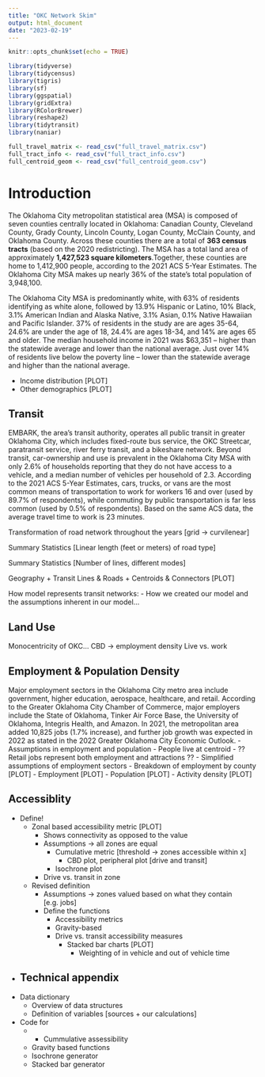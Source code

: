 ```yaml
---
title: "OKC Network Skim"
output: html_document
date: "2023-02-19"
---
```


```r
knitr::opts_chunk$set(echo = TRUE)
```

```r
library(tidyverse)
library(tidycensus)
library(tigris)
library(sf)
library(ggspatial)
library(gridExtra)
library(RColorBrewer)
library(reshape2)
library(tidytransit)
library(naniar)
```

```r
full_travel_matrix <- read_csv("full_travel_matrix.csv")
full_tract_info <- read_csv("full_tract_info.csv")
full_centroid_geom <- read_csv("full_centroid_geom.csv")
```

# Introduction
The Oklahoma City metropolitan statistical area (MSA) is composed of seven counties centrally located in Oklahoma: Canadian County, Cleveland County, Grady County, Lincoln County, Logan County, McClain County, and Oklahoma County. Across these counties there are a total of **363 census tracts** (based on the 2020 redistricting). The MSA has a total land area of approximately **1,427,523 square kilometers**.Together, these counties are home to 1,412,900 people, according to the 2021 ACS 5-Year Estimates. The Oklahoma City MSA makes up nearly 36% of the state’s total population of 3,948,100. 

The Oklahoma City MSA is predominantly white, with 63% of residents identifying as white alone, followed by 13.9% Hispanic or Latino, 10% Black, 3.1% American Indian and Alaska Native, 3.1% Asian, 0.1% Native Hawaiian and Pacific Islander. 37% of residents in the study are are ages 35-64, 24.6% are under the age of 18, 24.4% are ages 18-34, and 14% are ages 65 and older. The median household income in 2021 was $63,351 – higher than the statewide average and lower than the national average. Just over 14% of residents live below the poverty line – lower than the statewide average and higher than the national average. 

- Income distribution [PLOT]
- Other demographics [PLOT]

## Transit 
EMBARK, the area’s transit authority, operates all public transit in greater Oklahoma City, which includes fixed-route bus service, the OKC Streetcar, paratransit service, river ferry transit, and a bikeshare network. Beyond transit, car-ownership and use is prevalent in the Oklahoma City MSA with only 2.6% of households reporting that they do not have access to a vehicle, and a median number of vehicles per household of 2.3. According to the 2021 ACS 5-Year Estimates, cars, trucks, or vans are the most common means of transportation to work for workers 16 and over (used by 89.7% of respondents), while commuting by public transportation is far less common (used by 0.5% of respondents). Based on the same ACS data, the average travel time to work is 23 minutes. 

Transformation of road network throughout the years [grid -> curvilenear]

Summary Statistics [Linear length (feet or meters) of road type]

Summary Statistics [Number of lines, different modes]

Geography + Transit Lines & Roads + Centroids & Connectors [PLOT]

How model represents transit networks:
- How we created our model and the assumptions inherent in our model...

## Land Use
Monocentricity of OKC...
CBD -> employment density
Live vs. work

## Employment & Population Density
Major employment sectors in the Oklahoma City metro area include government, higher education, aerospace, healthcare, and retail. According to the Greater Oklahoma City Chamber of Commerce, major employers include the State of Oklahoma, Tinker Air Force Base, the University of Oklahoma, Integris Health, and Amazon. In 2021, the metropolitan area added 10,825 jobs (1.7% increase), and further job growth was expected in 2022 as stated in the 2022 Greater Oklahoma City Economic Outlook.
- Assumptions in employment and population
  - People live at centroid
  - ?? Retail jobs represent both employment and attractions ??
  - Simplified assumptions of employment sectors
    - Breakdown of employment by county [PLOT]
- Employment [PLOT]
- Population [PLOT]
- Activity density [PLOT]

## Accessiblity
- Define!
  - Zonal based accessibility metric [PLOT]
    - Shows connectivity as opposed to the value
    - Assumptions -> all zones are equal
      - Cumulative metric [threshold -> zones accessible within x]
        - CBD plot, peripheral plot [drive and transit]
      - Isochrone plot
    - Drive vs. transit in zone
  - Revised definition
    - Assumptions -> zones valued based on what they contain [e.g. jobs]
    - Define the functions
      - Accessibility metrics
      - Gravity-based 
      - Drive vs. transit accessibility measures
          - Stacked bar charts [PLOT]
            - Weighting of in vehicle and out of vehicle time

- 
## Technical appendix
- Data dictionary
  - Overview of data structures
  - Definition of variables [sources + our calculations]
- Code for 
  - - Cummulative assessibility
  - Gravity based functions
  - Isochrone generator
  - Stacked bar generator
  
```r

```

